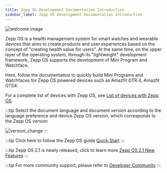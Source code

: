 ```yaml
---
title: Zepp OS Development Documentation Introduction
sidebar_label: Zepp OS Development Documentation Introduction
---
```


![welcome image](/img/welcome.png)

Zepp OS is a health management system for smart watches and wearable devices that aims to create products and user experiences based on the concept of "creating health value for users". At the same time, on the upper layer of the operating system, through its "lightweight" development framework, Zepp OS supports the development of Mini Program and Watchface.

Here, follow the documentation to quickly build Mini Programs and Watchfaces for Zepp OS powered devices such as Amazfit GTR 4, Amazfit GTS4.

For a complete list of devices with Zepp OS, see [List of devices with Zepp OS](./reference/related-resources/device-list.mdx).

:::tip
Select the document language and document version according to the language preference and device Zepp OS version, which corresponds to the Zepp OS version

![version_change](/img/version_change.jpg)
:::

:::tip
Click here to follow the Zepp OS guide [Quick Start](./guides/quick-start.md)
:::

:::tip
Zepp OS 2.1 is newly released, click to learn more [Zepp OS 2.1 New Features](./guides/version-info/new-features-21.md)
:::

:::tip
For more community support, please refer to [Developer Community](./guides/community.md)
:::
